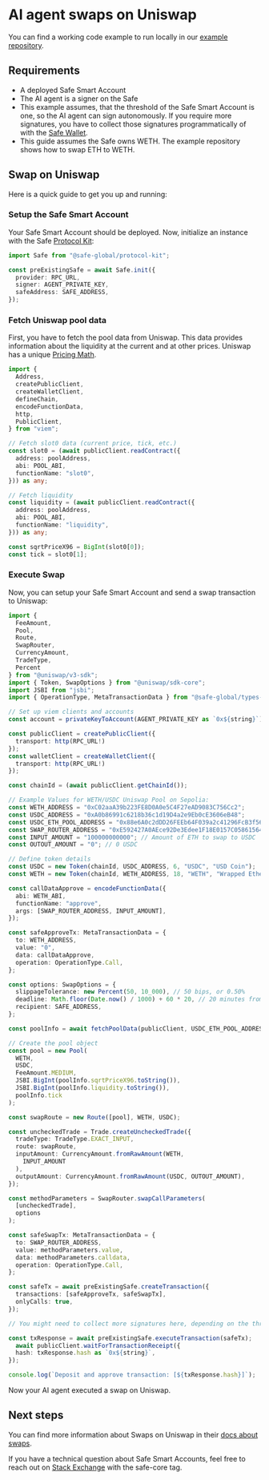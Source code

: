 
# AI agent swaps on Uniswap

You can find a working code example to run locally in our [example repository](https://github.com/5afe/safe-uniswap-example).


## Requirements
- A deployed Safe Smart Account
- The AI agent is a signer on the Safe
- This example assumes, that the threshold of the Safe Smart Account is one, so the AI agent can sign autonomously.
If you require more signatures, you have to collect those signatures programmatically of with the [Safe Wallet](https://app.safe.global/).
- This guide assumes the Safe owns WETH.
The example repository shows how to swap ETH to WETH.

## Swap on Uniswap

Here is a quick guide to get you up and running:

<Steps>

### Setup the Safe Smart Account 

Your Safe Smart Account should be deployed.
Now, initialize an instance with the Safe [Protocol Kit](./../../sdk/protocol-kit.mdx):

```typescript
import Safe from "@safe-global/protocol-kit";

const preExistingSafe = await Safe.init({
  provider: RPC_URL,
  signer: AGENT_PRIVATE_KEY,
  safeAddress: SAFE_ADDRESS,
});
```

### Fetch Uniswap pool data

First, you have to fetch the pool data from Uniswap. 
This data provides information about the liquidity at the current and at other prices.
Uniswap has a unique [Pricing Math](https://docs.uniswap.org/contracts/v3/reference/core/libraries/SqrtPriceMath).

```typescript
import {
  Address,
  createPublicClient,
  createWalletClient,
  defineChain,
  encodeFunctionData,
  http,
  PublicClient,
} from "viem";

// Fetch slot0 data (current price, tick, etc.)
const slot0 = (await publicClient.readContract({
  address: poolAddress,
  abi: POOL_ABI,
  functionName: "slot0",
})) as any;

// Fetch liquidity
const liquidity = (await publicClient.readContract({
  address: poolAddress,
  abi: POOL_ABI,
  functionName: "liquidity",
})) as any;

const sqrtPriceX96 = BigInt(slot0[0]);
const tick = slot0[1];
```

### Execute Swap

Now, you can setup your Safe Smart Account and send a swap transaction to Uniswap:

```typescript
import { 
  FeeAmount,
  Pool,
  Route,
  SwapRouter,
  CurrencyAmount,
  TradeType,
  Percent
} from "@uniswap/v3-sdk";
import { Token, SwapOptions } from "@uniswap/sdk-core";
import JSBI from "jsbi";
import { OperationType, MetaTransactionData } from "@safe-global/types-kit";

// Set up viem clients and accounts
const account = privateKeyToAccount(AGENT_PRIVATE_KEY as `0x${string}`);

const publicClient = createPublicClient({
  transport: http(RPC_URL!)
});
const walletClient = createWalletClient({
  transport: http(RPC_URL!)
});

const chainId = (await publicClient.getChainId());

// Example Values for WETH/USDC Uniswap Pool on Sepolia:
const WETH_ADDRESS = "0xC02aaA39b223FE8D0A0e5C4F27eAD9083C756Cc2";
const USDC_ADDRESS = "0xA0b86991c6218b36c1d19D4a2e9Eb0cE3606eB48";
const USDC_ETH_POOL_ADDRESS = "0x88e6A0c2dDD26FEEb64F039a2c41296FcB3f5640";
const SWAP_ROUTER_ADDRESS = "0xE592427A0AEce92De3Edee1F18E0157C05861564"; // Uniswap V3 Router
const INPUT_AMOUNT = "100000000000"; // Amount of ETH to swap to USDC
const OUTOUT_AMOUNT = "0"; // 0 USDC

// Define token details
const USDC = new Token(chainId, USDC_ADDRESS, 6, "USDC", "USD Coin");
const WETH = new Token(chainId, WETH_ADDRESS, 18, "WETH", "Wrapped Ether");

const callDataApprove = encodeFunctionData({
  abi: WETH_ABI,
  functionName: "approve",
  args: [SWAP_ROUTER_ADDRESS, INPUT_AMOUNT],
});

const safeApproveTx: MetaTransactionData = {
  to: WETH_ADDRESS,
  value: "0",
  data: callDataApprove,
  operation: OperationType.Call,
};

const options: SwapOptions = {
  slippageTolerance: new Percent(50, 10_000), // 50 bips, or 0.50%
  deadline: Math.floor(Date.now() / 1000) + 60 * 20, // 20 minutes from the current Unix time
  recipient: SAFE_ADDRESS,
};

const poolInfo = await fetchPoolData(publicClient, USDC_ETH_POOL_ADDRESS);

// Create the pool object
const pool = new Pool(
  WETH,
  USDC,
  FeeAmount.MEDIUM,
  JSBI.BigInt(poolInfo.sqrtPriceX96.toString()),
  JSBI.BigInt(poolInfo.liquidity.toString()),
  poolInfo.tick
);

const swapRoute = new Route([pool], WETH, USDC);

const uncheckedTrade = Trade.createUncheckedTrade({
  tradeType: TradeType.EXACT_INPUT,
  route: swapRoute,
  inputAmount: CurrencyAmount.fromRawAmount(WETH, 
    INPUT_AMOUNT
  ),
  outputAmount: CurrencyAmount.fromRawAmount(USDC, OUTOUT_AMOUNT),
});

const methodParameters = SwapRouter.swapCallParameters(
  [uncheckedTrade],
  options
);

const safeSwapTx: MetaTransactionData = {
  to: SWAP_ROUTER_ADDRESS,
  value: methodParameters.value,
  data: methodParameters.calldata,
  operation: OperationType.Call,
};

const safeTx = await preExistingSafe.createTransaction({
  transactions: [safeApproveTx, safeSwapTx],
  onlyCalls: true,
});

// You might need to collect more signatures here, depending on the threshold

const txResponse = await preExistingSafe.executeTransaction(safeTx);
  await publicClient.waitForTransactionReceipt({
  hash: txResponse.hash as `0x${string}`,
});

console.log(`Deposit and approve transaction: [${txResponse.hash}]`);
```

Now your AI agent executed a swap on Uniswap.

</Steps>

## Next steps

You can find more information about Swaps on Uniswap in their [docs about swaps](https://docs.uniswap.org/contracts/v4/quickstart/swap).

If you have a technical question about Safe Smart Accounts, feel free to reach out on [Stack Exchange](https://ethereum.stackexchange.com/questions/tagged/safe-core) with the safe-core tag.